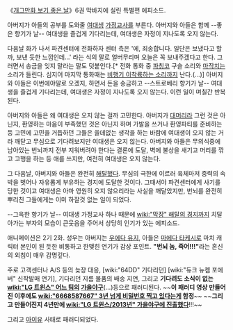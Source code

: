 《[[개그만화 보기 좋은 날]]》6권 막바지에 실린 특별편 에피소드.

아버지가 아들의 공부를 도와줄 [[여대생]] [[가정교사]]를 부른다. 아버지와 아들은 함께 --좋은 향기가 날-- 여대생을 즐겁게 기다리는데, 여대생은 자정이 지나도록 오지 않는다.

다음날 화가 나서 파견센터에 전화하자 센터 측은 '에, 죄송합니다. 일단은 보냈다고 할까, 보낸 듯한 느낌인데...' 라는 식의 말로 얼버무리며 오늘은 꼭 보내주겠다고 한다. 그러면서 송금을 잊지 말라는 말도 덧붙인다.[* 전화 통화 중 [[파칭코]] 구슬 소리와 [[마작]]치는 소리가 들린다. 심지어 마지막 통화때는 [[도주|비행기 이착륙하는 소리]]까지 난다.(...)] 아버지와 아들은 이번에야말로 오겠지, 하면서 돈을 송금하고 --스트로베리 향기가 날-- 여대생을 즐겁게 기다리는데, 여대생은 자정이 지나도록 오지 않는다. 이런 일이 며칠간 반복된다.

아버지와 아들은 왜 여대생은 오지 않는 걸까 고민한다. 아버지가 [[대머리]]라 그런 것은 아닌지, 환영하는 마음이 부족했던 것은 아닌지 하며 가발을 쓰거나 환영파티를 준비하는 등 고민에 고민을 거듭하던 그들은 쓸데없는 생각을 하는 바람에 여대생이 오지 않는 거라 깨닫고 무심으로 기다려보지만 여대생은 오지 않는다.
아버지와 아들은 무의식중에 남아있는 번뇌까지 전부 지워버려야 한다는 결론에 도달, 벽에 불상을 새기고 머리를 깎고 고행을 하는 등 애를 쓰지만, 여전히 여대생은 오지 않는다.

그 다음날, 아버지와 아들은 완전히 [[해탈]]했다. 무심의 극한에 이르러 육체마저 중력의 속박을 벗어나 자유롭게 부유하는 경지에 도달한 것이다. 그때서야 파견센터에게 사기를 당한 것이고 여대생은 아마 영원히 오지 않으리라는 사실을 깨달았지만, 번뇌를 완전히 뿌리친 그들에게는 이미 하잘것 없는 일이 되었다.



--그윽한 향기가 날-- 여대생 가정교사 하나 때문에 [[wiki:"막장" 해탈의 경지]]까지 치달아가는 부자의 모습이 큰웃음을 주어서 상당히 인기가 있는 에피소드.

애니메이션은 2기 2화. 성우는 아버지는 [[우에다 유지]], 아들은 [[마에다 타케시]]로 마치 캐릭터 본인이 된 듯한 비통하고 한맺힌 연기가 감상 포인트. '''"번뇌 놈, 죽어!!!"'''라는 혼신의 외침이 매우 감명깊다.

주로 고객센터나 A/S 등의 늦장 대응, [wiki:"64DD" 기다리던] [wiki:"듀크 뉴켐 포에버" 신작발매 연기], 기다리던 지름 물품의 배송 지연, 그리고 '''기다려도 소식이 없는 [[wiki:"LG 트윈스" 어느 팀]]의 [http://www.youtube.com/watch?v=cZhZvdtMvzA 가을야구]'''(…)등으로 패러디된다. ~~'''이 패러디 영상 만들어진 이후에도 [[wiki:"6668587667" 3년 넘게 비밀번호 찍고 있다]]는게 함정'''~~ ~~'''그리고 만들어진지 4년만에 [[wiki:"LG 트윈스/2013년" 가을야구에 진출했다]]'''!!!~~

그리고 [[아이유]] 사태로 패러디되었다.
